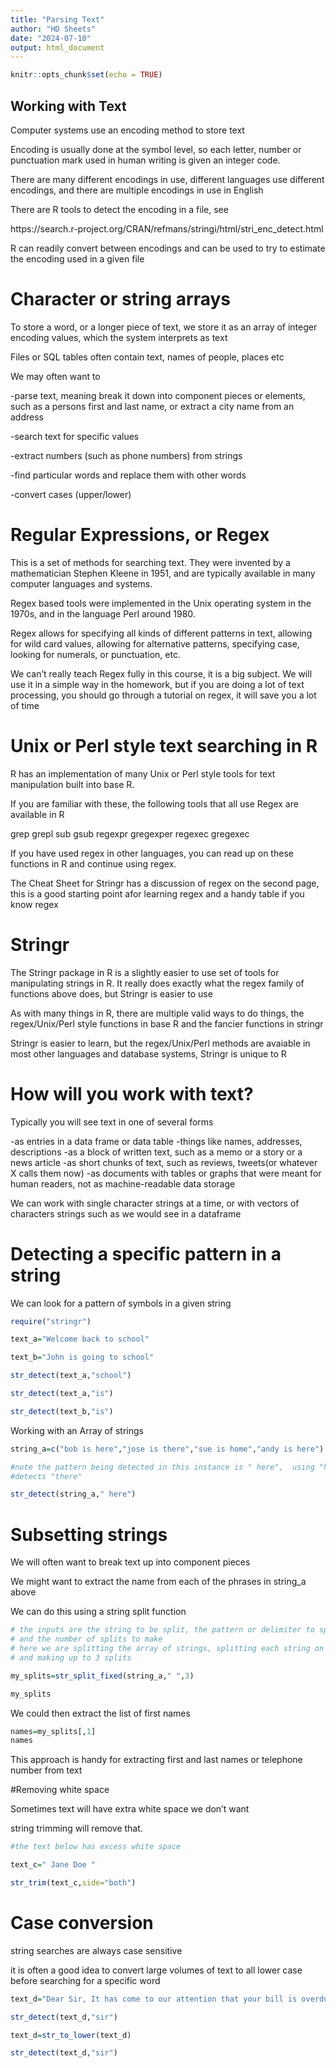 ---
title: "Parsing Text"
author: "HD Sheets"
date: "2024-07-10"
output: html_document
---

```{r setup, include=FALSE}
knitr::opts_chunk$set(echo = TRUE)
```

## Working with Text 

Computer systems use an encoding method to store text

Encoding is usually done at the symbol level, so each letter, number or
punctuation mark used in human writing is given an integer code.

There are many different encodings in use,   different languages use different
encodings, and there are multiple encodings in use in English

There are R tools to detect the encoding in a file, see

https://search.r-project.org/CRAN/refmans/stringi/html/stri_enc_detect.html

R can readily convert between encodings and can be used to try to estimate the
encoding used in a given file

# Character or string arrays

To store a word, or a longer piece of text,  we store it as an array of integer
encoding values, which the system interprets as text

Files or SQL tables often contain text,   names of people, places etc

We may often want to

-parse text,  meaning break it down into component pieces or elements,  such as
a persons first and last name,   or extract a city name from an address

-search text for specific values

-extract numbers (such as phone numbers) from strings

-find particular words and replace them with other words

-convert cases (upper/lower)

# Regular Expressions,  or Regex

This is a set of methods for searching text.   They were invented by a 
mathematician Stephen Kleene in 1951, and are typically available in many 
computer languages and systems.

Regex based tools were implemented in the Unix operating system in the 1970s, 
and in the language Perl around 1980.

Regex allows for specifying all kinds of different patterns in text,  allowing
for wild card values,  allowing for alternative patterns,  specifying case,
looking for numerals, or punctuation, etc.

We can't really teach Regex fully in this course, it is a big subject.  We will 
use it in a simple way in the homework, but if you are doing a lot of text 
processing, you should go through a tutorial on regex,  it will save you a lot
of time

# Unix or Perl style text searching in R

R has an implementation of many Unix or Perl style tools for text manipulation
built into base R.

If you are familiar with these, the following tools that all use Regex are available in R

  grep
  grepl
  sub
  gsub
  regexpr
  gregexper
  regexec
  gregexec

If you have used regex in other languages, you can read up on these functions in
R and continue using regex.

The Cheat Sheet for Stringr has a discussion of regex on the second page, this
is a good starting point afor learning regex and a handy table if you know 
regex

# Stringr

The Stringr package in R is a slightly easier to use set of tools for
manipulating strings in R.   It really does exactly what the regex family of
functions above does, but Stringr is easier to use

As with many things in R, there are multiple valid ways to do things,  the 
regex/Unix/Perl style functions in base R and the fancier functions in
stringr

Stringr is easier to learn,   but the regex/Unix/Perl methods are avaiable in
most other languages and database systems,   Stringr is unique to R

# How will you work with text?

Typically you will see text in one of several forms

-as entries in a data frame or data table
    -things like names, addresses, descriptions
-as a block of written text,  such as a memo or a story or a news article
-as short chunks of text,  such as reviews, tweets(or whatever X calls them now)
-as documents with tables or graphs that were meant for human readers, not
   as machine-readable data storage
   
We can work with single character strings at a time,  or with vectors of 
characters strings such as we would see in a dataframe


# Detecting a specific pattern in a string

We can look for a pattern of symbols in a given string

```{R}
require("stringr")

text_a="Welcome back to school"

text_b="John is going to school"

str_detect(text_a,"school")

str_detect(text_a,"is")

str_detect(text_b,"is")

```

Working with an Array of strings

```{R}
string_a=c("bob is here","jose is there","sue is home","andy is here")

#note the pattern being detected in this instance is " here",  using "here" also
#detects "there"

str_detect(string_a," here")


```
# Subsetting strings

We will often want to break text up into component pieces

We might want to extract the name from each of the phrases in string_a above

We can do this using a string split function

```{R}

# the inputs are the string to be split, the pattern or delimiter to split on
# and the number of splits to make 
# here we are splitting the array of strings, splitting each string on a space
# and making up to 3 splits

my_splits=str_split_fixed(string_a," ",3)

my_splits

```
We could then extract the list of first names

```{R}
names=my_splits[,1]
names


```
This approach is handy for extracting first and last names or telephone number
from text

#Removing white space

Sometimes text will have extra white space we don't want

string trimming will remove that.

```{R}
#the text below has excess white space

text_c=" Jane Doe "

str_trim(text_c,side="both")
```
# Case conversion

string searches are always case sensitive

it is often a good idea to convert large volumes of text to all lower case
before searching for a specific word

```{R}
text_d="Dear Sir, It has come to our attention that your bill is overdue"

str_detect(text_d,"sir")

text_d=str_to_lower(text_d)

str_detect(text_d,"sir")

```













